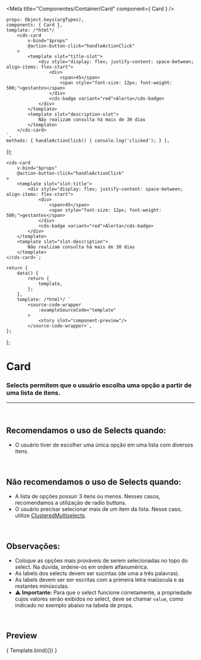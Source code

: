
<Meta
	title="Componentes/Container/Card"
	component={ Card }
/>

	props: Object.keys(argTypes),
	components: { Card },
	template: /*html*/ `
		<cds-card
			v-bind="$props"
			@action-button-click="handleActionClick"
		>
			<template slot="title-slot">
				<div style="display: flex; justify-content: space-between; align-items: flex-start">
					<div>
						<span>45</span>
						<span style="font-size: 12px; font-weight: 500;">gestantes</span>
					</div>
					<cds-badge variant="red">Alerta</cds-badge>
				</div>
			</template>
			<template slot="description-slot">
				Não realizam consulta há mais de 30 dias
			</template>
		</cds-card>
	`,
	methods: { handleActionClick() { console.log('clicked'); } },
});

	<cds-card
		v-bind="$props"
		@action-button-click="handleActionClick"
	>
		<template slot="slot-title">
			<div style="display: flex; justify-content: space-between; align-items: flex-start">
				<div>
					<span>45</span>
					<span style="font-size: 12px; font-weight: 500;">gestantes</span>
				</div>
				<cds-badge variant="red">Alerta</cds-badge>
			</div>
		</template>
		<template slot="slot-description">
			Não realizam consulta há mais de 30 dias
		</template>
	</cds-card>`;

	return {
		data() {
			return {
				template,
			};
		},
		template: /*html*/ `
			<source-code-wrapper
				:exampleSourceCode="template"
			>
				<story slot="component-preview"/>
			</source-code-wrapper>`,
	};
};

# Card

### Selects permitem que o usuário escolha uma opção a partir de uma lista de itens.
---
<br />

## Recomendamos o uso de Selects quando:
- O usuário tiver de escolher uma única opção em uma lista com diversos itens.


<br />

## Não recomendamos o uso de Selects quando:
- A lista de opções possuir 3 itens ou menos. Nesses casos, recomendamos a utilização de radio buttons.
- O usuário precisar selecionar mais de um item da lista. Nesse caso, utilize <a href="https://sysvale.github.io/cuida/?path=/docs/componentes-forms-clusteredmultiselect--clustered-multiselect">ClusteredMultiselects</a>.

<br />

## Observações:
- Coloque as opções mais prováveis de serem selecionadas no topo do select. Na dúvida, ordene-os em ordem alfanumérica.
- As labels dos selects devem ser sucintas (de uma a três palavras).
- As labels devem ser ser escritas com a primeira letra maiúscula e as restantes minúsculas.
- ⚠️ **Importante:** Para que o select funcione corretamente, a propriedade cujos valores serão exibidos no select, deve se chamar `value`, como indicado no exemplo abaixo na tabela de props.

<br />

## Preview

<Canvas>
	<Story
		name="Card"
		decorators={[docsDecorator]}
		args={{
			showAction: true,
			action: 'Ver lista'
		}}
	>
		{ Template.bind({}) }
	</Story>
</Canvas>

<ArgsTable story="Card" />

